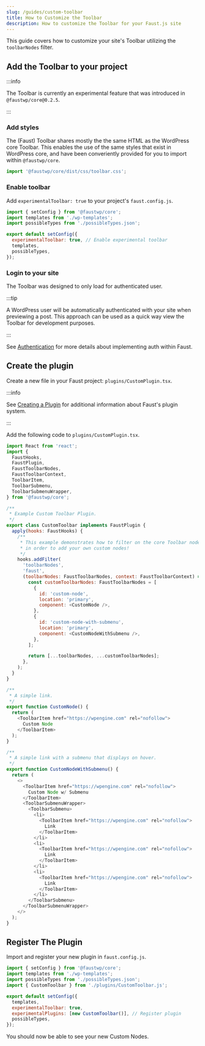 ```yaml
---
slug: /guides/custom-toolbar
title: How to Customize the Toolbar
description: How to customize the Toolbar for your Faust.js site
---
```


This guide covers how to customize your site's Toolbar utilizing the `toolbarNodes` filter.

## Add the Toolbar to your project

:::info

The Toolbar is currently an experimental feature that was introduced in `@faustwp/core@0.2.5`.

:::

### Add styles

The (Faust) Toolbar shares mostly the the same HTML as the WordPress core Toolbar. This enables the use of the same styles that exist in WordPress core, and have been converiently provided for you to import within `@faustwp/core`.

```js title="pages/_app.js"
import '@faustwp/core/dist/css/toolbar.css';
```

### Enable toolbar

Add `experimentalToolbar: true` to your project's `faust.config.js`.

```js title="faust.config.js"
import { setConfig } from '@faustwp/core';
import templates from './wp-templates';
import possibleTypes from './possibleTypes.json';

export default setConfig({
  experimentalToolbar: true, // Enable experimental toolbar
  templates,
  possibleTypes,
});
```

### Login to your site

The Toolbar was designed to only load for authenticated user.

:::tip

A WordPress user will be automatically authenticated with your site when previewing a post. This approach can be used as a quick way view the Toolbar for development purposes.

:::

See [Authentication](https://faustjs.org/docs/auth) for more details about implementing auth within Faust.

## Create the plugin

Create a new file in your Faust project: `plugins/CustomPlugin.tsx`.

:::info

See [Creating a Plugin](/plugin-system/creating-a-plugin) for additional information about Faust's plugin system.

:::

Add the following code to `plugins/CustomPlugin.tsx`.

```js title="plugins/CustomPlugin.tsx"
import React from 'react';
import {
  FaustHooks,
  FaustPlugin,
  FaustToolbarNodes,
  FaustToolbarContext,
  ToolbarItem,
  ToolbarSubmenu,
  ToolbarSubmenuWrapper,
} from '@faustwp/core';

/**
 * Example Custom Toolbar Plugin.
 */
export class CustomToolbar implements FaustPlugin {
  apply(hooks: FaustHooks) {
    /**
     * This example demonstrates how to filter on the core Toolbar nodes
     * in order to add your own custom nodes!
     */
    hooks.addFilter(
      'toolbarNodes',
      'faust',
      (toolbarNodes: FaustToolbarNodes, context: FaustToolbarContext) => {
        const customToolbarNodes: FaustToolbarNodes = [
          {
            id: 'custom-node',
            location: 'primary',
            component: <CustomNode />,
          },
          {
            id: 'custom-node-with-submenu',
            location: 'primary',
            component: <CustomNodeWithSubmenu />,
          },
        ];

        return [...toolbarNodes, ...customToolbarNodes];
      },
    );
  }
}

/**
 * A simple link.
 */
export function CustomNode() {
  return (
    <ToolbarItem href="https://wpengine.com" rel="nofollow">
      Custom Node
    </ToolbarItem>
  );
}

/**
 * A simple link with a submenu that displays on hover.
 */
export function CustomNodeWithSubmenu() {
  return (
    <>
      <ToolbarItem href="https://wpengine.com" rel="nofollow">
        Custom Node w/ Submenu
      </ToolbarItem>
      <ToolbarSubmenuWrapper>
        <ToolbarSubmenu>
          <li>
            <ToolbarItem href="https://wpengine.com" rel="nofollow">
              Link
            </ToolbarItem>
          </li>
          <li>
            <ToolbarItem href="https://wpengine.com" rel="nofollow">
              Link
            </ToolbarItem>
          </li>
          <li>
            <ToolbarItem href="https://wpengine.com" rel="nofollow">
              Link
            </ToolbarItem>
          </li>
        </ToolbarSubmenu>
      </ToolbarSubmenuWrapper>
    </>
  );
}
```

## Register The Plugin

Import and register your new plugin in `faust.config.js`.

```js title="faust.config.js"
import { setConfig } from '@faustwp/core';
import templates from './wp-templates';
import possibleTypes from './possibleTypes.json';
import { CustomToolbar } from './plugins/CustomToolbar.js';

export default setConfig({
  templates,
  experimentalToolbar: true,
  experimentalPlugins: [new CustomToolbar()], // Register plugin
  possibleTypes,
});
```

You should now be able to see your new Custom Nodes.
